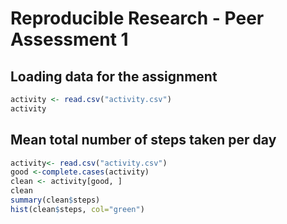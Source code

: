 Reproducible Research - Peer Assessment 1
=========================================

## Loading data for the assignment
```r
activity <- read.csv("activity.csv")
activity
```
## Mean total number of steps taken per day
```r
activity<- read.csv("activity.csv")
good <-complete.cases(activity)
clean <- activity[good, ]
clean
summary(clean$steps)
hist(clean$steps, col="green")
```